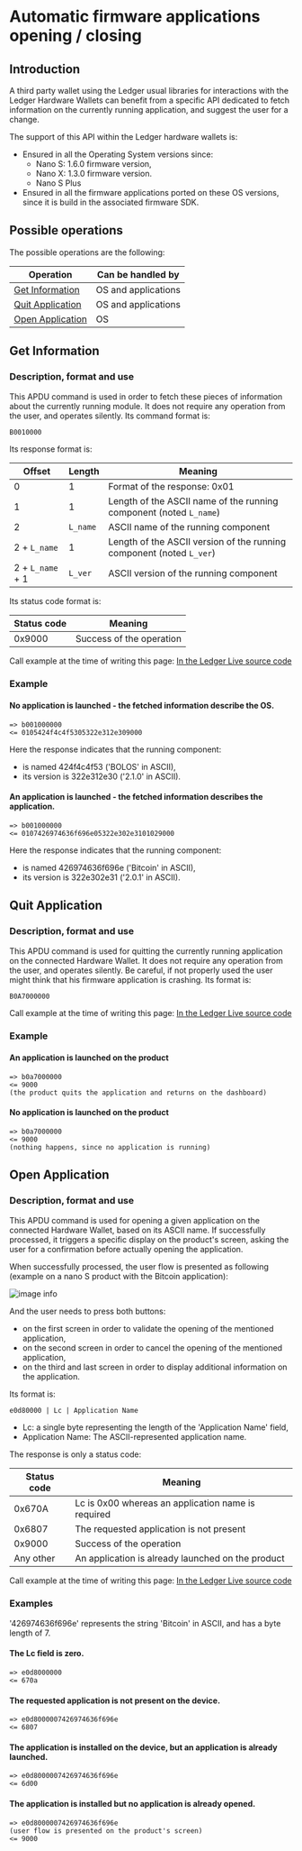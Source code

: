 # Automatic firmware applications opening / closing 

##  Introduction

A third party wallet using the Ledger usual libraries for interactions with the Ledger Hardware Wallets can benefit from a specific API dedicated to fetch information on the currently running application, and suggest the user for a change.

The support of this API within the Ledger hardware wallets is:
- Ensured in all the Operating System versions since:
  - Nano S: 1.6.0 firmware version,
  - Nano X: 1.3.0 firmware version.
  - Nano S Plus
- Ensured in all the firmware applications ported on these OS versions, since it is build in the associated firmware SDK.

##  Possible operations
The possible operations are the following:

| Operation                             | Can be handled by     |
|---------------------------------------|-----------------------|
| [Get Information](#get-information)   | OS and applications   |
| [Quit Application](#quit-application) | OS and applications   |
| [Open Application](#open-application) | OS                    |

## Get Information
### Description, format and use
This APDU command is used in order to fetch these pieces of information about the currently running module. It does not require any operation from the user, and operates silently.
Its command format is:
```
B0010000
```

Its response format is:

| Offset        | Length   | Meaning |
|---------------|----------|-------------- |
| 0             |  1       | Format of the response: 0x01 |
| 1             |  1       | Length of the ASCII name of the running component (noted `L_name`) |
| 2             | `L_name` | ASCII name of the running component |
| 2 + `L_name`  |  1       | Length of the ASCII version of the running component (noted `L_ver`) |
| 2 + `L_name` + 1  |  `L_ver`  | ASCII version of the running component |


Its status code format is:

| Status code | Meaning |
|-------------|----------------------- |
| 0x9000      | Success of the operation |

Call example at the time of writing this page: [In the Ledger Live source code](https://github.com/LedgerHQ/docs/tree/develop/libs/ledger-live-common/src/hw/getAppAndVersion.ts#L10)

### Example
#### No application is launched - the fetched information describe the OS.
```
=> b001000000
<= 0105424f4c4f5305322e312e309000
```
Here the response indicates that the running component:
- is named 424f4c4f53 ('BOLOS' in ASCII),
- its version is 322e312e30 ('2.1.0' in ASCII).

#### An application is launched - the fetched information describes the application.
```
=> b001000000
<= 0107426974636f696e05322e302e3101029000
```

Here the response indicates that the running component:
- is named 426974636f696e ('Bitcoin' in ASCII),
- its version is 322e302e31 ('2.0.1' in ASCII).

## Quit Application
### Description, format and use
This APDU command is used for quitting the currently running application on the connected Hardware Wallet. It does not require any operation from the user, and operates silently.
Be careful, if not properly used the user might think that his firmware application is crashing.
Its format is:
```
B0A7000000
```
Call example at the time of writing this page: [In the Ledger Live source code](https://github.com/LedgerHQ/docs/tree/develop/libs/ledger-live-common/src/hw/quitApp.ts#L3)

### Example
####  An application is launched on the product
```
=> b0a7000000
<= 9000
(the product quits the application and returns on the dashboard)
```
####  No application is launched on the product
```
=> b0a7000000
<= 9000
(nothing happens, since no application is running)
```

## Open Application
### Description, format and use
This APDU command is used for opening a given application on the connected Hardware Wallet, based on its ASCII name. If successfully processed, it triggers a specific display on the product's screen, asking the user for a confirmation before actually opening the application.

When successfully processed, the user flow is presented as following (example on a nano S product with the Bitcoin application):

![image info](/open_app_bitcoin.png)

And the user needs to press both buttons:
- on the first screen in order to validate the opening of the mentioned application,
- on the second screen in order to cancel the opening of the mentioned application,
- on the third and last screen in order to display additional information on the application.

Its format is:
```
e0d80000 | Lc | Application Name
```
- Lc: a single byte representing the length of the 'Application Name' field,
- Application Name: The ASCII-represented application name.

The response is only a status code:

| Status code | Meaning |
|-------------|----------------------- |
| 0x670A      | Lc is 0x00 whereas an application name is required |
| 0x6807      | The requested application is not present |
| 0x9000      | Success of the operation |
| Any other   | An application is already launched on the product |

Call example at the time of writing this page: [In the Ledger Live source code](https://github.com/LedgerHQ/docs/tree/develop/libs/ledger-live-common/src/hw/openApp.ts#L3)

### Examples
'426974636f696e' represents the string 'Bitcoin' in ASCII, and has a byte length of 7.

####  The Lc field is zero.
```
=> e0d8000000
<= 670a
```

####  The requested application is not present on the device.
```
=> e0d8000007426974636f696e
<= 6807
```
####  The application is installed on the device, but an application is already launched.
```
=> e0d8000007426974636f696e
<= 6d00
```
####  The application is installed but no application is already opened.
```
=> e0d8000007426974636f696e
(user flow is presented on the product's screen)
<= 9000
```
